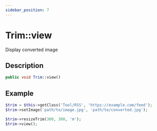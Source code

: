 ```yaml
---
sidebar_position: 7
---
```


# Trim::view

Display converted image

## Description

```php
public void Trim::view()
```

## Example

```php title="Controller"
$trim = $this->getClass('Tool/RSS', 'https://example.com/feed');
$trim->setImage('path/to/image.jpg', 'path/to/converted.jpg');

$trim->resizeTrim(300, 300, 'm');
$trim->view();
```
